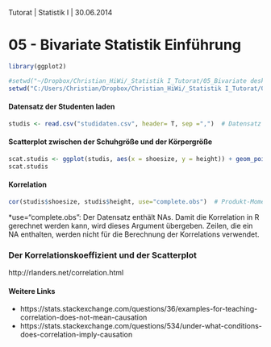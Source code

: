 Tutorat | Statistik I | 30.06.2014

05 - Bivariate Statistik Einführung
========================================================

```r
library(ggplot2)
```


```r
#setwd("~/Dropbox/Christian_HiWi/_Statistik I_Tutorat/05_Bivariate deskriptive Statistik 1/Tutorat")
setwd("C:/Users/Christian/Dropbox/Christian_HiWi/_Statistik I_Tutorat/05_Bivariate deskriptive Statistik 1/Tutorat")
```

#### Datensatz der Studenten laden
```r
studis <- read.csv("studidaten.csv", header= T, sep =",")  # Datensatz der Studierenden
```

#### Scatterplot zwischen der Schuhgröße und der Körpergröße
```r
scat.studis <- ggplot(studis, aes(x = shoesize, y = height)) + geom_point(size = 6) + geom_smooth(method = lm, se = F) + labs(title = "Scatterplot Schuhgroesse und Koerpergroesse", x = "Schuhgroesse", y = "Koerpergroesse")
scat.studis
```

#### Korrelation 

```r
cor(studis$shoesize, studis$height, use="complete.obs")  # Produkt-Moment-Korrelation
```

*use="complete.obs": Der Datensatz enthält NAs. Damit die Korrelation in R gerechnet werden kann, wird dieses Argument übergeben. Zeilen, die ein NA enthalten, werden nicht für die Berechnung der Korrelations verwendet. 


### Der Korrelationskoeffizient und der Scatterplot

http://rlanders.net/correlation.html


#### Weitere Links

* https://stats.stackexchange.com/questions/36/examples-for-teaching-correlation-does-not-mean-causation
* https://stats.stackexchange.com/questions/534/under-what-conditions-does-correlation-imply-causation



